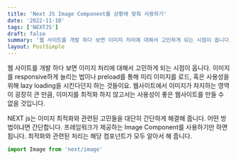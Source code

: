 ```yaml
---
title: 'Next JS Image Component를 상황에 맞춰 사용하기'
date: '2022-11-10'
tags: ['NEXTJS']
draft: false
summary: '웹 사이트를 개발 하다 보면 이미지 처리에 대해서 고민하게 되는 시점이 옵니다. 이미지를 responsive하게 늘리는 법이나 preload를 통해 미리 이미지를 로드, 혹은 사용성을 위해 lazy loading을 시킨다던지 하는 것들이요. 웹사이트에서 이미지가 차지하는 영역이 굉장히 큰 만큼, 이미지를 최적화 하지 않고서는 사용성이 좋은 웹사이트를 만들 수 없을 것입니다.'
layout: PostSimple
---
```


웹 사이트를 개발 하다 보면 이미지 처리에 대해서 고민하게 되는 시점이 옵니다. 이미지를 responsive하게 늘리는 법이나 preload를 통해 미리 이미지를 로드, 혹은 사용성을 위해 lazy loading을 시킨다던지 하는 것들이요. 웹사이트에서 이미지가 차지하는 영역이 굉장히 큰 만큼, 이미지를 최적화 하지 않고서는 사용성이 좋은 웹사이트를 만들 수 없을 것입니다.

NEXT js는 이미지 최적화와 관련된 고민들을 대단히 간단하게 해결해 줍니다. 어떤 방법이냐면 간단합니다. 프레임워크가 제공하는 Image Component를 사용하기만 하면 됩니다. 최적화와 관련된 처리는 해당 컴포넌트가 모두 알아서 해 줍니다.

```js
import Image from 'next/image'
```
